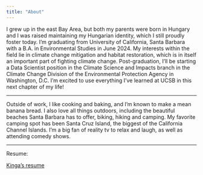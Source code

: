 ```yaml
---
title: "About"
---
```


I grew up in the east Bay Area, but both my parents were born in Hungary and I was raised maintaining my Hungarian identity, which I still proudly foster today. I'm graduating from University of California, Santa Barbara with a B.A. in Environmental Studies in June 2024. My interests within the field lie in climate change mitigation and habitat restoration, which is in itself an important part of fighting climate change. Post-graduation, I'll be starting a Data Scientist position in the Climate Science and Impacts branch in the Climate Change Division of the Environmental Protection Agency in Washington, D.C. I'm excited to use everything I've learned at UCSB in this next chapter of my life!

------------------------------------------------------------------------

Outside of work, I like cooking and baking, and I'm known to make a mean banana bread. I also love all things outdoors, including the beautiful beaches Santa Barbara has to offer, biking, hiking and camping. My favorite camping spot has been Santa Cruz Island, the biggest of the California Channel Islands. I'm a big fan of reality tv to relax and laugh, as well as attending comedy shows.

------------------------------------------------------------------------

Resume:

[Kinga's resume](resume.pdf)
